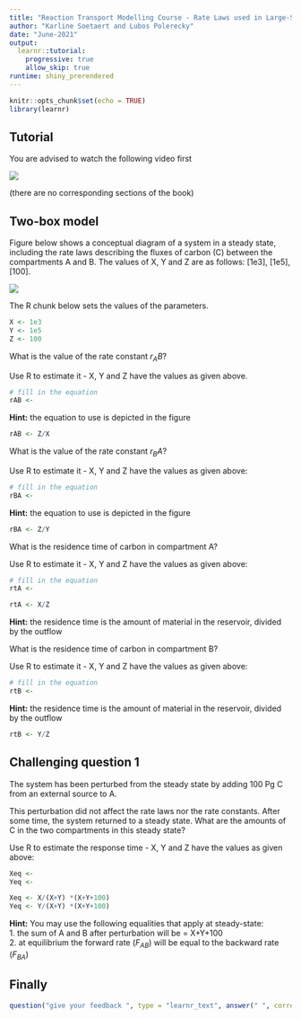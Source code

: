 ```yaml
---
title: "Reaction Transport Modelling Course - Rate Laws used in Large-Scale Models"
author: "Karline Soetaert and Lubos Polerecky"
date: "June-2021"
output: 
  learnr::tutorial:
    progressive: true
    allow_skip: true
runtime: shiny_prerendered
---
```


```r
knitr::opts_chunk$set(echo = TRUE)
library(learnr)
```

## Tutorial

You are advised to watch the following video first 

![](https://www.youtube.com/watch?v=2fe_josq02E&list=PLx8PHcDdmF-uD1Pr07TU9SzlhlGpfrxqn&index=7)

(there are no corresponding sections of the book)

## Two-box model

Figure below shows a conceptual diagram of a system in a steady state, including the rate laws describing the fluxes of carbon (C) between the compartments A and B. The values of X, Y and Z are as follows: [1e3], [1e5], [100].

![](images/TwoBox.png)

The R chunk below sets the values of the parameters.

```r
X <- 1e3
Y <- 1e5
Z <- 100
```

What is the value of the rate constant $r_AB$? 
 
Use R to estimate it - X, Y and Z have the values as given above.

```r
# fill in the equation
rAB <- 
```

<div id="rab-hint">
**Hint:** the equation to use is depicted in the figure
</div>

```r
rAB <- Z/X
```

 What is the value of the rate constant $r_BA$? 
 
 Use R to estimate it - X, Y and Z have the values as given above:

```r
# fill in the equation
rBA <- 
```

<div id="rba-hint">
**Hint:** the equation to use is depicted in the figure
</div>

```r
rBA <- Z/Y
```

 What is the residence time of carbon in compartment A? 
 
 Use R to estimate it - X, Y and Z have the values as given above:

```r
# fill in the equation
rtA <- 
```

```r
rtA <- X/Z
```

<div id="rta-hint">
**Hint:** the residence time is the amount of material in the reservoir, divided by the outflow
</div>

 What is the residence time of carbon in compartment B? 
 
 Use R to estimate it - X, Y and Z have the values as given above:


```r
# fill in the equation
rtB <- 
```

<div id="rtb-hint">
**Hint:** the residence time is the amount of material in the reservoir, divided by the outflow
</div>

```r
rtB <- Y/Z
```


## Challenging question 1

The system has been perturbed from the steady state by adding 100 Pg C from an external source to A. 

This perturbation did not affect the rate laws nor the rate constants. After some time, the system returned to a steady state. What are the amounts of C in the two compartments in this steady state? 

 Use R to estimate the response time - X, Y and Z have the values as given above:


```r
Xeq <- 
Yeq <-   
```

```r
Xeq <- X/(X+Y) *(X+Y+100)
Yeq <- Y/(X+Y) *(X+Y+100)
```

<div id="pertAdd-hint">
**Hint:** You may use the following equalities that apply at steady-state:
<BR> 1. the sum of A and B after perturbation will be = X+Y+100
<BR> 2. at equilibrium the forward rate ($F_{AB}$) will be equal to the backward rate ($F_{BA}$)
</div>


## Finally

```r
question("give your feedback ", type = "learnr_text", answer(" ", correct=TRUE), correct="thank you", incorrect = "thank you")
```
